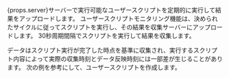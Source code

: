 {props.server}サーバーで実行可能なユーザースクリプトを定期的に実行して結果をアップロードします。 ユーザースクリプトモニタリング機能は、決められたサイクルに従ってスクリプトを実行し、その結果を収集サーバーにアップロードします。 30秒周期間隔でスクリプトを実行して結果を収集します。 

データはスクリプト実行が完了した時点を基準に収集され、実行するスクリプト内容によって実際の収集時刻とデータ反映時刻には一部差が生じることがあります。 次の例を参考にして、ユーザースクリプトを作成します。
